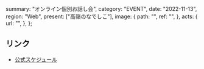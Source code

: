   summary: "オンライン個別お話し会",
  category: "EVENT",
  date: "2022-11-13",
  region: "Web",
  present: ["高嶺のなでしこ"],
  image: {
    path: "",
    ref: "",
  },
  acts: {
    url: "",
  },
};

## リンク

- [公式スケジュール](https://takanenonadeshiko.jp/?p=561)
